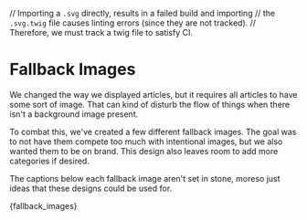 // Importing a `.svg` directly, results in a failed build and importing
// the `.svg.twig` file causes linting errors (since they are not tracked).
// Therefore, we must track a twig file to satisfy CI.

<Meta title="Design/Fallback Images" />

# Fallback Images

We changed the way we displayed articles, but it requires all articles to have some sort of image. That can kind of disturb the flow of things when there isn't a background image present.

To combat this, we've created a few different fallback images. The goal was to not have them compete too much with intentional images, but we also wanted them to be on brand. This design also leaves room to add more categories if desired.

The captions below each fallback image aren't set in stone, moreso just ideas that these designs could be used for.

<Canvas>
  <Story name="Fallback Images" args={{ class: 'o-list--inline' }}>{fallback_images}</Story>
</Canvas>
